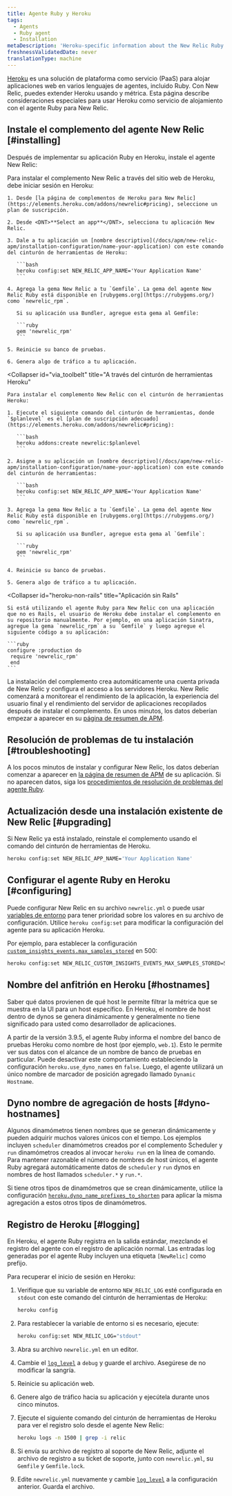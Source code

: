 ```yaml
---
title: Agente Ruby y Heroku
tags:
  - Agents
  - Ruby agent
  - Installation
metaDescription: 'Heroku-specific information about the New Relic Ruby agent, including installation, configuration, app naming, and logging.'
freshnessValidatedDate: never
translationType: machine
---
```


[Heroku](https://devcenter.heroku.com/articles/newrelic) es una solución de plataforma como servicio (PaaS) para alojar aplicaciones web en varios lenguajes de agentes, incluido Ruby. Con New Relic, puedes extender Heroku usando [<InlinePopover type="apm"/>](/docs/apm/new-relic-apm)y [<InlinePopover type="browser"/>](/docs/browser/new-relic-browser)métrica. Esta página describe consideraciones especiales para usar Heroku como servicio de alojamiento con el agente Ruby para New Relic.

## Instale el complemento del agente New Relic [#installing]

Después de implementar su aplicación Ruby en Heroku, instale el agente New Relic:

<CollapserGroup>
  <Collapser
    id="via_heroku"
    title="A través del sitio web de Heroku"
  >
    Para instalar el complemento New Relic a través del sitio web de Heroku, debe iniciar sesión en Heroku:

    1. Desde [la página de complementos de Heroku para New Relic](https://elements.heroku.com/addons/newrelic#pricing), seleccione un plan de suscripción.

    2. Desde <DNT>**Select an app**</DNT>, selecciona tu aplicación New Relic.

    3. Dale a tu aplicación un [nombre descriptivo](/docs/apm/new-relic-apm/installation-configuration/name-your-application) con este comando del cinturón de herramientas de Heroku:

       ```bash
       heroku config:set NEW_RELIC_APP_NAME='Your Application Name'
       ```

    4. Agrega la gema New Relic a tu `Gemfile`. La gema del agente New Relic Ruby está disponible en [rubygems.org](https://rubygems.org/) como `newrelic_rpm`.

       Si su aplicación usa Bundler, agregue esta gema al Gemfile:

       ```ruby
       gem 'newrelic_rpm'
       ```

    5. Reinicie su banco de pruebas.

    6. Genera algo de tráfico a tu aplicación.
  </Collapser>

  <Collapser
    id="via_toolbelt"
    title="A través del cinturón de herramientas Heroku"
  >
    Para instalar el complemento New Relic con el cinturón de herramientas Heroku:

    1. Ejecute el siguiente comando del cinturón de herramientas, donde `$planlevel` es el [plan de suscripción adecuado](https://elements.heroku.com/addons/newrelic#pricing):

       ```bash
       heroku addons:create newrelic:$planlevel
       ```

    2. Asigne a su aplicación un [nombre descriptivo](/docs/apm/new-relic-apm/installation-configuration/name-your-application) con este comando del cinturón de herramientas:

       ```bash
       heroku config:set NEW_RELIC_APP_NAME='Your Application Name'
       ```

    3. Agrega la gema New Relic a tu `Gemfile`. La gema del agente New Relic Ruby está disponible en [rubygems.org](https://rubygems.org/) como `newrelic_rpm`.

       Si su aplicación usa Bundler, agregue esta gema al `Gemfile`:

       ```ruby
       gem 'newrelic_rpm'
       ```

    4. Reinicie su banco de pruebas.

    5. Genera algo de tráfico a tu aplicación.
  </Collapser>

  <Collapser
    id="heroku-non-rails"
    title="Aplicación sin Rails"
  >
    Si está utilizando el agente Ruby para New Relic con una aplicación que no es Rails, el usuario de Heroku debe instalar el complemento en su repositorio manualmente. Por ejemplo, en una aplicación Sinatra, agregue la gema `newrelic_rpm` a su `Gemfile` y luego agregue el siguiente código a su aplicación:

    ```ruby
    configure :production do
     require 'newrelic_rpm'
     end
    ```
  </Collapser>
</CollapserGroup>

La instalación del complemento crea automáticamente una cuenta privada de New Relic y configura el acceso a los servidores Heroku. New Relic comenzará a monitorear el rendimiento de la aplicación, la experiencia del usuario final y el rendimiento del servidor de aplicaciones recopilados después de instalar el complemento. En unos minutos, los datos deberían empezar a aparecer en su [página de resumen de APM](/docs/apm/applications-menu/monitoring/apm-overview-page).

<InstallFeedback/>

## Resolución de problemas de tu instalación [#troubleshooting]

A los pocos minutos de instalar y configurar New Relic, los datos deberían comenzar a aparecer en [la página de resumen de APM](/docs/apm/applications-menu/monitoring/apm-overview-page) de su aplicación. Si no aparecen datos, siga los [procedimientos de resolución de problemas del agente Ruby](/docs/agents/ruby-agent/troubleshooting/no-data-appears-ruby).

## Actualización desde una instalación existente de New Relic [#upgrading]

Si New Relic ya está instalado, reinstale el complemento usando el comando del cinturón de herramientas de Heroku.

```bash
heroku config:set NEW_RELIC_APP_NAME='Your Application Name'
```

## Configurar el agente Ruby en Heroku [#configuring]

Puede configurar New Relic en su archivo `newrelic.yml` o puede usar [variables de entorno](/docs/agents/ruby-agent/installation-configuration/ruby-agent-configuration) para tener prioridad sobre los valores en su archivo de configuración. Utilice `heroku config:set` para modificar la configuración del agente para su aplicación Heroku.

Por ejemplo, para establecer la configuración [`custom_insights_events.max_samples_stored`](/docs/apm/agents/ruby-agent/configuration/ruby-agent-configuration/#custom_insights_events-max_samples_stored) en 500:

```bash
heroku config:set NEW_RELIC_CUSTOM_INSIGHTS_EVENTS_MAX_SAMPLES_STORED=500
```

## Nombre del anfitrión en Heroku [#hostnames]

Saber qué datos provienen de qué host le permite filtrar la métrica que se muestra en la UI para un host específico. En Heroku, el nombre de host dentro de dynos se genera dinámicamente y generalmente no tiene significado para usted como desarrollador de aplicaciones.

A partir de la versión 3.9.5, el agente Ruby informa el nombre del banco de pruebas Heroku como nombre de host (por ejemplo, `web.1`). Esto le permite ver sus datos con el alcance de un nombre de banco de pruebas en particular. Puede desactivar este comportamiento estableciendo la configuración `heroku.use_dyno_names` en `false`. Luego, el agente utilizará un único nombre de marcador de posición agregado llamado `Dynamic Hostname`.

## Dyno nombre de agregación de hosts [#dyno-hostnames]

Algunos dinamómetros tienen nombres que se generan dinámicamente y pueden adquirir muchos valores únicos con el tiempo. Los ejemplos incluyen `scheduler` dinamómetros creados por el complemento Scheduler y `run` dinamómetros creados al invocar `heroku run` en la línea de comando. Para mantener razonable el número de nombres de host únicos, el agente Ruby agregará automáticamente datos de `scheduler` y `run` dynos en nombres de host llamados `scheduler.*` y `run.*`.

Si tiene otros tipos de dinamómetros que se crean dinámicamente, utilice la configuración [`heroku.dyno_name_prefixes_to_shorten`](/docs/apm/agents/ruby-agent/configuration/ruby-agent-configuration/#heroku) para aplicar la misma agregación a estos otros tipos de dinamómetros.

## Registro de Heroku [#logging]

En Heroku, el agente Ruby registra en la salida estándar, mezclando el registro del agente con el registro de aplicación normal. Las entradas log generadas por el agente Ruby incluyen una etiqueta `[NewRelic]` como prefijo.

Para recuperar el inicio de sesión en Heroku:

1. Verifique que su variable de entorno `NEW_RELIC_LOG` esté configurada en `stdout` con este comando del cinturón de herramientas de Heroku:

   ```bash
   heroku config
   ```

2. Para restablecer la variable de entorno si es necesario, ejecute:

   ```bash
   heroku config:set NEW_RELIC_LOG="stdout"
   ```

3. Abra su archivo `newrelic.yml` en un editor.

4. Cambie el [`log_level`](/docs/apm/agents/ruby-agent/configuration/ruby-agent-configuration/#log_level) a `debug` y guarde el archivo. Asegúrese de no modificar la sangría.

5. Reinicie su aplicación web.

6. Genere algo de tráfico hacia su aplicación y ejecútela durante unos cinco minutos.

7. Ejecute el siguiente comando del cinturón de herramientas de Heroku para ver el registro solo desde el agente New Relic:

   ```bash
   heroku logs -n 1500 | grep -i relic
   ```

8. Si envía su archivo de registro al soporte de New Relic, adjunte el archivo de registro a su ticket de soporte, junto con `newrelic.yml`, su `Gemfile` y `Gemfile.lock`.

9. Edite `newrelic.yml` nuevamente y cambie [`log_level`](/docs/apm/agents/ruby-agent/configuration/ruby-agent-configuration/#log_level) a la configuración anterior. Guarda el archivo.
